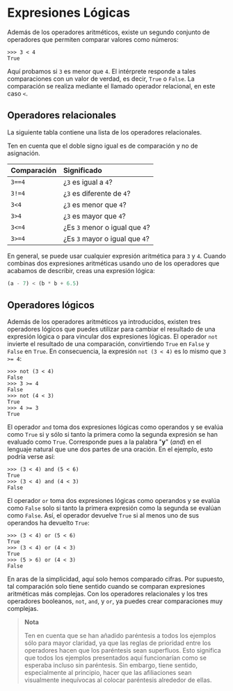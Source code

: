 # Expresiones Lógicas

Además de los operadores aritméticos, existe un segundo conjunto de operadores que permiten comparar valores como números:

```python-repl filename="Python (Interactivo)"
>>> 3 < 4
True
```

Aquí probamos si `3` es menor que `4`. El intérprete responde a tales comparaciones con un valor de verdad, es decir, `True` o `False`. La comparación se realiza mediante el llamado operador relacional, en este caso `<`.

## Operadores relacionales

La siguiente tabla contiene una lista de los operadores relacionales.

Ten en cuenta que el doble signo igual es de comparación y no de asignación.

| Comparación | Significado  |
|:---|:---|
|`3==4`|¿`3` es igual a `4`?|
|`3!=4`|¿`3` es diferente de `4`?|
|`3<4`|¿`3` es menor que `4`?|
|`3>4`|¿`3` es mayor que `4`?|
|`3<=4`|¿Es `3` menor o igual que `4`?|
|`3>=4`|¿Es `3` mayor o igual que `4`?|

En general, se puede usar cualquier expresión aritmética para `3` y `4`. Cuando combinas dos expresiones aritméticas usando uno de los operadores que acabamos de describir, creas una expresión lógica:

```python filename="Python"
(a - 7) < (b * b + 6.5)
```

## Operadores lógicos

Además de los operadores aritméticos ya introducidos, existen tres operadores lógicos que puedes utilizar para cambiar el resultado de una expresión lógica o para vincular dos expresiones lógicas.
El operador `not` invierte el resultado de una comparación, convirtiendo `True` en `False` y `False` en `True`. En consecuencia, la expresión `not (3 < 4)` es lo mismo que `3 >= 4`:

```python-repl filename="Python (Interactivo)"
>>> not (3 < 4) 
False
>>> 3 >= 4 
False
>>> not (4 < 3) 
True
>>> 4 >= 3 
True
```

El operador `and` toma dos expresiones lógicas como operandos y se evalúa como `True` si y sólo si tanto la primera como la segunda expresión se han evaluado como `True`. Corresponde pues a la palabra "**y**" (*and*) en el lenguaje natural que une dos partes de una oración. En el ejemplo, esto podría verse así:

```python-repl filename="Python (Interactivo)"
>>> (3 < 4) and (5 < 6) 
True
>>> (3 < 4) and (4 < 3) 
False
```

El operador `or` toma dos expresiones lógicas como operandos y se evalúa como `False` solo si tanto la primera expresión como la segunda se evalúan como `False`. Así, el operador devuelve `True` si al menos uno de sus operandos ha devuelto `True`:

```python-repl filename="Python (Interactivo)"
>>> (3 < 4) or (5 < 6)
True
>>> (3 < 4) or (4 < 3)
True
>>> (5 > 6) or (4 < 3)
False
```

En aras de la simplicidad, aquí solo hemos comparado cifras. Por supuesto, tal comparación solo tiene sentido cuando se comparan expresiones aritméticas más complejas. Con los operadores relacionales y los tres operadores booleanos, `not`, `and`, y `or`, ya puedes crear comparaciones muy complejas.

> **Nota**
> 
> Ten en cuenta que se han añadido paréntesis a todos los ejemplos sólo para mayor claridad, ya que las reglas de prioridad entre los operadores hacen que los paréntesis sean superfluos. Esto significa que todos los ejemplos presentados aquí funcionarían como se esperaba incluso sin paréntesis. Sin embargo, tiene sentido, especialmente al principio, hacer que las afiliaciones sean visualmente inequívocas al colocar paréntesis alrededor de ellas.
